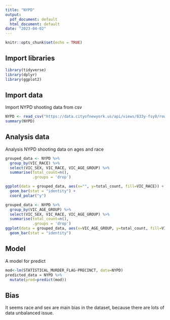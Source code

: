 ---
title: "NYPD"
output:
  pdf_document: default
  html_document: default
date: "2023-04-02"
---

```{r setup, include=FALSE}
knitr::opts_chunk$set(echo = TRUE)
```

## Import libraries

```{r libraries}
library(tidyverse)
library(dplyr)
library(ggplot2)
```

## Import data

Import NYPD shooting data from csv

```{r summary}
NYPD <- read_csv("https://data.cityofnewyork.us/api/views/833y-fsy8/rows.csv?accessType=DOWNLOAD")
summary(NYPD)
```
## Analysis data

Analysis NYPD shooting data on ages and race

``` {r analysis}
grouped_data <- NYPD %>%
  group_by(VIC_RACE) %>%
  select(VIC_SEX, VIC_RACE, VIC_AGE_GROUP) %>%
  summarise(total_count=n(),
            .groups = 'drop')

ggplot(data = grouped_data, aes(x="", y=total_count, fill=VIC_RACE)) +
  geom_bar(stat = "identity") +
  coord_polar("y")

grouped_data <- NYPD %>%
  group_by(VIC_AGE_GROUP) %>%
  select(VIC_SEX, VIC_RACE, VIC_AGE_GROUP) %>%
  summarise(total_count=n(),
            .groups = 'drop')
ggplot(data = grouped_data, aes(x=VIC_AGE_GROUP, y=total_count, fill=VIC_AGE_GROUP)) +
  geom_bar(stat = "identity")
```

## Model

A model for predict

``` {r model}
mod<-lm(STATISTICAL_MURDER_FLAG~PRECINCT, data=NYPD)
predicted_data = NYPD %>% 
  mutate(pred=predict(mod))
```

## Bias

It seems race and sex are main bias in the dataset, because there are lots of data unbalanced issue.  